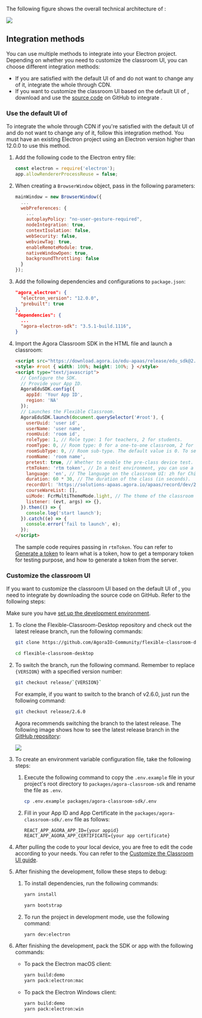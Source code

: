<PlatformWrapper platform="electron">

The following figure shows the overall technical architecture of <Vg k="FC"/>:

![](https://web-cdn.agora.io/docs-files/1653557375318)

## Integration methods

You can use multiple methods to integrate <Vg k="FC"/> into your Electron project. Depending on whether you need to customize the classroom UI, you can choose different integration methods:

- If you are satisfied with the default UI of <Vg k="FC"/> and do not want to change any of it, integrate the whole <Vg k="FC"/> through CDN.
- If you want to customize the classroom UI based on the default UI of <Vg k="FC"/>, download and use the [source code](https://github.com/AgoraIO-Community/flexible-classroom-desktop) on GitHub to integrate <Vg k="FC"/>.

<a name="default_ui"></a>

### Use the default UI of <Vg k="FC"/>

To integrate the whole <Vg k="FC"/> through CDN if you're satisfied with the default UI of <Vg k="FC"/> and do not want to change any of it, follow this integration method. You must have an existing Electron project using an Electron version higher than 12.0.0 to use this method.

1. Add the following code to the Electron entry file:

    ```javascript
    const electron = require('electron');
    app.allowRendererProcessReuse = false;
    ```

2. When creating a `BrowserWindow` object, pass in the following parameters:

    ```javascript
    mainWindow = new BrowserWindow({
      ...
      webPreferences: {
        ...
        autoplayPolicy: "no-user-gesture-required",
        nodeIntegration: true,
        contextIsolation: false,
        webSecurity: false,
        webviewTag: true,
        enableRemoteModule: true,
        nativeWindowOpen: true,
        backgroundThrottling: false
      }
    });
    ```

3. Add the following dependencies and configurations to `package.json`:

    ```json
    "agora_electron": {
      "electron_version": "12.0.0",
      "prebuilt": true
    },
    "dependencies": {
      ...
      "agora-electron-sdk": "3.5.1-build.1116",
    }
    ```

4. Import the Agora Classroom SDK in the HTML file and launch a classroom:

    ```html
    <script src="https://download.agora.io/edu-apaas/release/edu_sdk@2.7.1.bundle.js"></script>
    <style> #root { width: 100%; height: 100%; } </style>
    <script type="text/javascript">
      // Configure the SDK.
      // Provide your App ID.
      AgoraEduSDK.config({
        appId: 'Your App ID',
        region: 'NA'
      });
      // Launches the Flexible Classroom.
      AgoraEduSDK.launch(document.querySelector('#root'), {
        userUuid: 'user id',
        userName: 'user name',
        roomUuid: 'room id',
        roleType: 1, // Role type: 1 for teachers, 2 for students.
        roomType: 0, // Room type: 0 for a one-to-one classroom, 2 for a lecture hall (a common lecture hall or a vocational lecture hall depending on room sub-type), 4 for a small classroom.
        roomSubType: 0, // Room sub-type. The default value is 0. To set a vocational lecture hall, set roomType as 2 and roomSubType as 1.
        roomName: 'room name',
        pretest: true, // Whether to enable the pre-class device test.
        rtmToken: 'rtm token', // In a test environment, you can use a temporary token; in a production or security environment, Agora strongly recommends that you use a server-generated token.
        language: 'en', // The language on the classroom UI: zh for Chinese and en for English.
        duration: 60 * 30, // The duration of the class (in seconds).
        recordUrl: 'https://solutions-apaas.agora.io/apaas/record/dev/2.3.3/record_page.html',
        courseWareList: [],
        uiMode: FcrMultiThemeMode.light, // The theme of the classroom UI: FcrMultiThemeMode.light for the light mode, FcrMultiThemeMode.dark for the dark mode.
        listener: (evt, args) => {},
      }).then(() => {
        console.log('start launch');
      }).catch((e) => {
        console.error('fail to launch', e);
      });
    </script>
    ```

    The sample code requires passing in `rtmToken`. You can refer to [Generate a <Vg k="MESS" /> token](../reference/manage-agora-account#generate-an-rtm-token) to learn what is a <Vg k="MESS" /> token, how to get a temporary <Vg k="MESS" /> token for testing purpose, and how to generate a <Vg k="MESS" /> token from the server.

<a name="change_default_ui"></a>

### Customize the classroom UI

If you want to customize the classroom UI based on the default UI of <Vg k="FC"/>, you need to integrate <Vg k="FC"/> by downloading the source code on GitHub. Refer to the following steps:

<div class="alert info">Make sure you have <a href="../get-started/#set-up-the-development-environment">set up the development environment</a>.</div>

1. To clone the Flexible-Classroom-Desktop repository and check out the latest release branch, run the following commands:

   ```bash
   git clone https://github.com/AgoraIO-Community/flexible-classroom-desktop.git
   ```

   ```bash
   cd flexible-classroom-desktop
   ```

1. To switch the branch, run the following command. Remember to replace `{VERSION}` with a specified version number:

    ```bash
    git checkout release/`{VERSION}`
    ```

    For example, if you want to switch to the branch of v2.6.0, just run the following command:

    ```bash
    git checkout release/2.6.0
    ```

   Agora recommends switching the branch to the latest release. The following image shows how to see the latest release branch in the [GitHub repository](https://github.com/AgoraIO-Community/flexible-classroom-desktop):

   ![](https://web-cdn.agora.io/docs-files/1658916187924)

1. To create an environment variable configuration file, take the following steps:

    1. Execute the following command to copy the `.env.example` file in your project's root directory to `packages/agora-classroom-sdk` and rename the file as `.env`.

        ```bash
        cp .env.example packages/agora-classroom-sdk/.env
        ```

    1. Fill in your App ID and App Certificate in the `packages/agora-classroom-sdk/.env` file as follows:

        ```
        REACT_APP_AGORA_APP_ID={your appid}
        REACT_APP_AGORA_APP_CERTIFICATE={your app certificate}
        ```

1. After pulling the code to your local device, you are free to edit the code according to your needs. You can refer to the [Customize the Classroom UI guide](../develop/customize-ui).

1. After finishing the development, follow these steps to debug:

    1. To install dependencies, run the following commands:

        ```bash
        yarn install
        ```

        ```bash
        yarn bootstrap
        ```

    2. To run the project in development mode, use the following command:

        ```bash
        yarn dev:electron
        ```

1. After finishing the development, pack the SDK or app with the following commands:

    - To pack the Electron macOS client:

        ```bash
        yarn build:demo
        yarn pack:electron:mac
        ```

    - To pack the Electron Windows client:

        ```bash
        yarn build:demo
        yarn pack:electron:win
        ```

</PlatformWrapper>